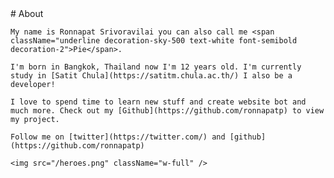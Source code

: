 
<Meta title="About" />
<Layout>
<div className="prose-layout">
    # About

    My name is Ronnapat Srivoravilai you can also call me <span className="underline decoration-sky-500 text-white font-semibold decoration-2">Pie</span>.

    I'm born in Bangkok, Thailand now I'm 12 years old. I'm currently study in [Satit Chula](https://satitm.chula.ac.th/) I also be a developer!

    I love to spend time to learn new stuff and create website bot and much more. Check out my [Github](https://github.com/ronnapatp) to view my project.

    Follow me on [twitter](https://twitter.com/) and [github](https://github.com/ronnapatp)

    <img src="/heroes.png" className="w-full" />

</div>
</Layout>
